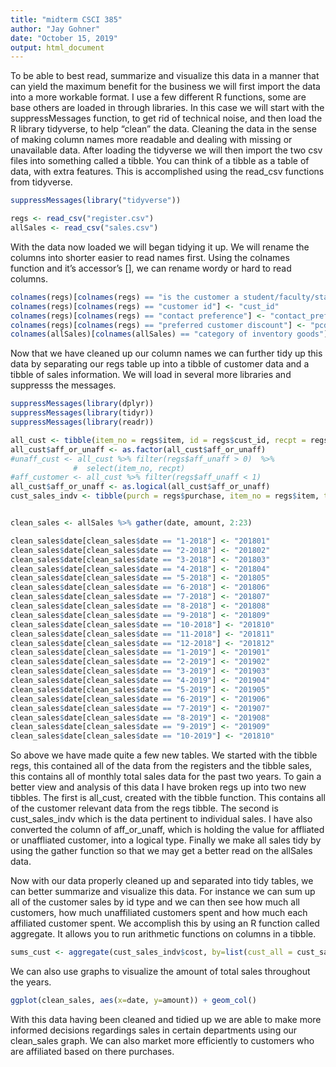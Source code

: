 ```yaml
---
title: "midterm CSCI 385"
author: "Jay Gohner"
date: "October 15, 2019"
output: html_document
---
```


To be able to best read, summarize and visualize this data in a manner that can yield the maximum benefit for the business we
will first import the data into a more workable format. I use a few different R functions, some are base others are loaded in
through libraries. In this case we will start with the suppressMessages function, to get rid of technical noise, and then 
load the R library tidyverse, to help "clean" the data. Cleaning the data in the sense of making column names more readable and
dealing with missing or unavailable data. After loading the tidyverse we will then import the two csv files into something
called a tibble. You can think of a tibble as a table of data, with extra features. This is accomplished using the
read_csv functions from tidyverse.
```r
suppressMessages(library("tidyverse"))

regs <- read_csv("register.csv")
allSales <- read_csv("sales.csv")
```
With the data now loaded we will began tidying it up. We will rename the columns into shorter easier to read names first. Using the colnames
function and it's accessor's [], we can rename wordy or hard to read columns.
```r
colnames(regs)[colnames(regs) == "is the customer a student/faculty/staff (0) or unaffiliated (1)"] <- "aff_unaff"
colnames(regs)[colnames(regs) == "customer id"] <- "cust_id"
colnames(regs)[colnames(regs) == "contact preference"] <- "contact_pref"
colnames(regs)[colnames(regs) == "preferred customer discount"] <- "pcd"
colnames(allSales)[colnames(allSales) == "category of inventory goods"] <- "category_inventory"
```
Now that we have cleaned up our column names we can further tidy up this data by separating our regs table up into a tibble of customer data
and a tibble of sales information. We will load in several more libraries and suppresss the messages.
```r
suppressMessages(library(dplyr))
suppressMessages(library(tidyr))
suppressMessages(library(readr))

all_cust <- tibble(item_no = regs$item, id = regs$cust_id, recpt = regs$receipt, contact = regs$contact_pref, news = regs$newsletter, gets_sales = regs$sales, cust_disc = regs$pcd, aff_or_unaff = regs$aff_unaff)
all_cust$aff_or_unaff <- as.factor(all_cust$aff_or_unaff)
#unaff_cust <- all_cust %>% filter(regs$aff_unaff > 0)  %>%
              #  select(item_no, recpt)
#aff_customer <- all_cust %>% filter(regs$aff_unaff < 1)
all_cust$aff_or_unaff <- as.logical(all_cust$aff_or_unaff)
cust_sales_indv <- tibble(purch = regs$purchase, item_no = regs$item, type_charge = regs$charge, cost = regs$price, cust_id = regs$cust_id)


clean_sales <- allSales %>% gather(date, amount, 2:23)

clean_sales$date[clean_sales$date == "1-2018"] <- "201801"
clean_sales$date[clean_sales$date == "2-2018"] <- "201802"
clean_sales$date[clean_sales$date == "3-2018"] <- "201803"
clean_sales$date[clean_sales$date == "4-2018"] <- "201804"
clean_sales$date[clean_sales$date == "5-2018"] <- "201805"
clean_sales$date[clean_sales$date == "6-2018"] <- "201806"
clean_sales$date[clean_sales$date == "7-2018"] <- "201807"
clean_sales$date[clean_sales$date == "8-2018"] <- "201808"
clean_sales$date[clean_sales$date == "9-2018"] <- "201809"
clean_sales$date[clean_sales$date == "10-2018"] <- "201810"
clean_sales$date[clean_sales$date == "11-2018"] <- "201811"
clean_sales$date[clean_sales$date == "12-2018"] <- "201812"
clean_sales$date[clean_sales$date == "1-2019"] <- "201901"
clean_sales$date[clean_sales$date == "2-2019"] <- "201902"
clean_sales$date[clean_sales$date == "3-2019"] <- "201903"
clean_sales$date[clean_sales$date == "4-2019"] <- "201904"
clean_sales$date[clean_sales$date == "5-2019"] <- "201905"
clean_sales$date[clean_sales$date == "6-2019"] <- "201906"
clean_sales$date[clean_sales$date == "7-2019"] <- "201907"
clean_sales$date[clean_sales$date == "8-2019"] <- "201908"
clean_sales$date[clean_sales$date == "9-2019"] <- "201909"
clean_sales$date[clean_sales$date == "10-2019"] <- "201810"
```
So above we have made quite a few new tables. We started with the tibble regs, this contained all of the data from the registers and the tibble sales, this contains all of monthly total sales data for
the past two years. To gain a better view and analysis of this data I have broken regs up into two new tibbles. The first is all_cust, created with the tibble function. This contains all of the customer relevant data from the regs tibble. The second is
cust_sales_indv which is the data pertinent to individual sales. I have also converted the column of aff_or_unaff, which is holding the value for affliated or unaffliated customer, into a logical type.
Finally we make all sales tidy by using the gather function so that we may get a better read on the allSales data.


Now with our data properly cleaned up and separated into tidy tables, we can better summarize and visualize this data.
For instance we can sum up all of the customer sales by id type and we can then see how much all customers, how much
unaffiliated customers spent and how much each affiliated customer spent.
We accomplish this by using an R function called aggregate. It allows you to run arithmetic functions on columns in a
tibble.
```r
sums_cust <- aggregate(cust_sales_indv$cost, by=list(cust_all = cust_sales_indv$cust_id), FUN=sum)
```
We can also use graphs to visualize the amount of total sales throughout the years.

```r
ggplot(clean_sales, aes(x=date, y=amount)) + geom_col()
```






With this data having been cleaned and tidied up we are able to make more informed decisions regardings sales in certain
departments using our clean_sales graph. We can also market more efficiently to customers who are affiliated based on
there purchases.

